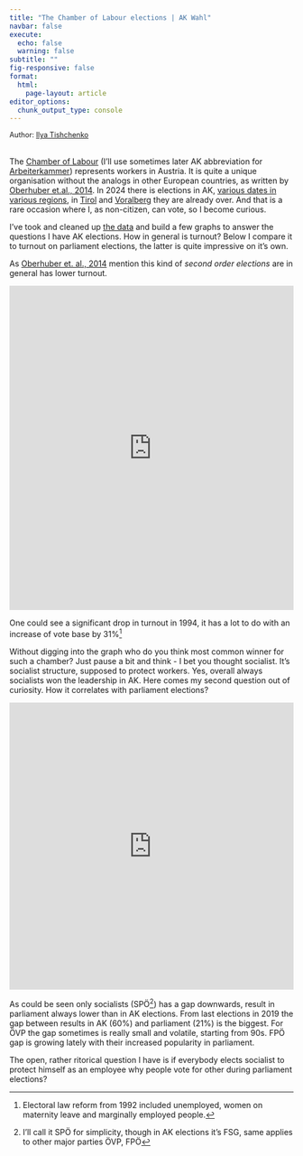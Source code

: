 ```yaml
---
title: "The Chamber of Labour elections | AK Wahl"
navbar: false
execute:
  echo: false 
  warning: false
subtitle: ""
fig-responsive: false
format:
  html:
    page-layout: article 
editor_options: 
  chunk_output_type: console
---
```


```{=html}
<span style="font-size:0.9em;">Author: <a href="https://www.linkedin.com/in/itishchenko/">Ilya Tishchenko</a></span><br><br>
```

The [Chamber of Labour](https://en.wikipedia.org/wiki/Chamber_for_Workers_and_Employees) (I'll use sometimes later AK abbreviation for [Arbeiterkammer](https://www.arbeiterkammer.at/ueberuns/akerklaertsich/eng/17-Antworten.html)) represents workers in Austria. It is quite a unique organisation without the analogs in other European countries, as written by [Oberhuber et.al., 2014](https://www.ssoar.info/ssoar/bitstream/document/51973/1/ssoar-sws-2014-4-oberhuber_et_al-Arbeiterkammerwahlen_in_Osterreich_1949-2014.pdf). In 2024 there is elections in AK, [various dates in various regions](https://www.arbeiterkammer.at/wahl), in [Tirol](https://tirol.orf.at/stories/3244240/) and [Voralberg](https://vorarlberg.orf.at/stories/3244263/) they are already over. And that is a rare occasion where I, as non-citizen, can vote, so I become curious.

I've took and cleaned up [the data](https://www.arbeiterkammer.at/ueberuns/akwahl/AK_Wahlen_1949-2019.pdf "pdf") and build a few graphs to answer the questions I have AK elections. How in general is turnout? Below I compare it to turnout on parliament elections, the latter is quite impressive on it's own.

As [Oberhuber et. al., 2014](https://www.ssoar.info/ssoar/handle/document/51973) mention this kind of *second order elections* are in general has lower turnout.

```{=html}
<iframe title="Turnout" aria-label="Grouped Columns" id="datawrapper-chart-bYhOq" src="https://datawrapper.dwcdn.net/bYhOq/1/" scrolling="no" frameborder="0" style="width: 0; min-width: 100% !important; border: none;" height="575" data-external="1"></iframe><script type="text/javascript">!function(){"use strict";window.addEventListener("message",(function(a){if(void 0!==a.data["datawrapper-height"]){var e=document.querySelectorAll("iframe");for(var t in a.data["datawrapper-height"])for(var r=0;r<e.length;r++)if(e[r].contentWindow===a.source){var i=a.data["datawrapper-height"][t]+"px";e[r].style.height=i}}}))}();
</script>
```
One could see a significant drop in turnout in 1994, it has a lot to do with an increase of vote base by 31%[^1]

[^1]: Electoral law reform from 1992 included unemployed, women on maternity leave and marginally employed people.

Without digging into the graph who do you think most common winner for such a chamber? Just pause a bit and think - I bet you thought socialist. It's socialist structure, supposed to protect workers. Yes, overall always socialists won the leadership in AK. Here comes my second question out of curiosity. How it correlates with parliament elections?

```{=html}
<iframe title="Comparison of parties results" aria-label="Interactive line chart" id="datawrapper-chart-tl1Cf" src="https://datawrapper.dwcdn.net/tl1Cf/1/" scrolling="no" frameborder="0" style="width: 0; min-width: 100% !important; border: none;" height="509" data-external="1"></iframe><script type="text/javascript">!function(){"use strict";window.addEventListener("message",(function(a){if(void 0!==a.data["datawrapper-height"]){var e=document.querySelectorAll("iframe");for(var t in a.data["datawrapper-height"])for(var r=0;r<e.length;r++)if(e[r].contentWindow===a.source){var i=a.data["datawrapper-height"][t]+"px";e[r].style.height=i}}}))}();
</script>
```
As could be seen only socialists (SPÖ[^2]) has a gap downwards, result in parliament always lower than in AK elections. From last elections in 2019 the gap between results in AK (60%) and parliament (21%) is the biggest. For ÖVP the gap sometimes is really small and volatile, starting from 90s. FPÖ gap is growing lately with their increased popularity in parliament.

[^2]: I'll call it SPÖ for simplicity, though in AK elections it's FSG, same applies to other major parties ÖVP, FPÖ

The open, rather ritorical question I have is if everybody elects socialist to protect himself as an employee why people vote for other during parliament elections?
